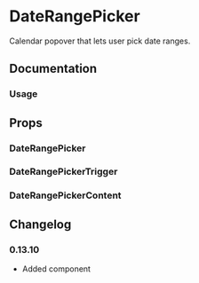 
# DateRangePicker

Calendar popover that lets user pick date ranges.

## Documentation

### Usage

<Demo component="date-range-picker/usage" />

## Props

### DateRangePicker

<PropsTable component="DateRangePicker" />

### DateRangePickerTrigger

<PropsTable component="DateRangePickerTrigger" />

### DateRangePickerContent

<PropsTable component="DateRangePickerContent" />

## Changelog

### 0.13.10

- Added component
